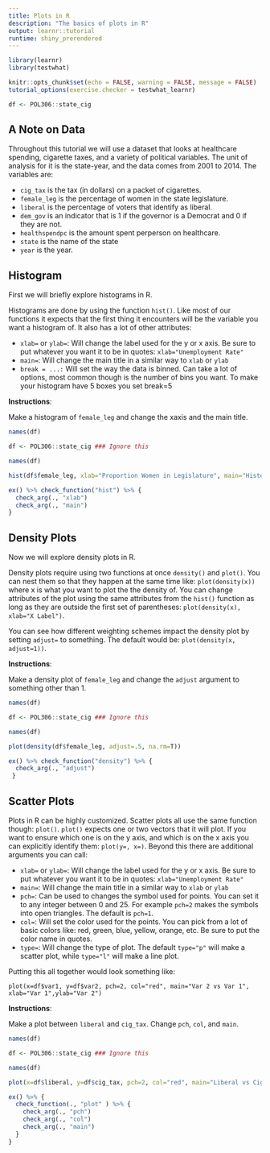```yaml
---
title: Plots in R
description: "The basics of plots in R"
output: learnr::tutorial
runtime: shiny_prerendered
---
```


```r
library(learnr)
library(testwhat)

knitr::opts_chunk$set(echo = FALSE, warning = FALSE, message = FALSE)
tutorial_options(exercise.checker = testwhat_learnr)

df <- POL306::state_cig

```

## A Note on Data

Throughout this tutorial we will use a dataset that looks at healthcare spending, cigarette taxes, and a variety of political variables. The unit of analysis for it is the state-year, and the data comes from 2001 to 2014. The variables are:

- `cig_tax` is the tax (in dollars) on a packet of cigarettes. 
- `female_leg` is the percentage of women in the state legislature.
- `liberal` is the percentage of voters that identify as liberal.
- `dem_gov` is an indicator that is 1 if the governor is a Democrat and 0 if they are not.
- `healthspendpc` is the amount spent perperson on healthcare. 
- `state` is the name of the state
- `year` is the year. 


## Histogram

First we will briefly explore histograms in R. 

Histograms are done by using the function `hist()`. Like most of our functions it expects that the first thing it encounters will be the variable you want a histogram of. It also has a lot of other attributes:

- `xlab=` or `ylab=`: Will change the label used for the y or x axis. Be sure to put whatever you want it to be in quotes: `xlab="Unemployment Rate"`
- `main=`: Will change the main title in a similar way to `xlab` or `ylab`
- `break = ...:` Will set the way the data is binned. Can take a lot of options, most common though is the number of bins you want. To make your histogram have 5 boxes you set break=5

**Instructions**:

Make a histogram of `female_leg` and change the xaxis and the main title.



```r
names(df)
```

```r
df <- POL306::state_cig ### Ignore this

names(df)

hist(df$female_leg, xlab="Proportion Women in Legislature", main="Histogram of Women in State-Leg") 
```

```r
ex() %>% check_function("hist") %>% {
  check_arg(., "xlab")
  check_arg(., "main")
}
```

## Density Plots

Now we will explore density plots in R. 

Density plots require using two functions at once `density()` and `plot()`. You can nest them so that they happen at the same time like: `plot(density(x))` where x is what you want to plot the the density of. You can change attributes of the plot using the same attributes from the `hist()` function as long as they are outside the first set of parentheses: `plot(density(x), xlab="X Label")`. 

You can see how different weighting schemes impact the density plot by setting `adjust=` to something. The default would be: `plot(density(x, adjust=1))`.

**Instructions**:

Make a density plot of `female_leg` and change the `adjust` argument to something other than 1.



```r
names(df)
```

```r
df <- POL306::state_cig ### Ignore this

names(df)

plot(density(df$female_leg, adjust=.5, na.rm=T))
```

```r
ex() %>% check_function("density") %>% {
  check_arg(., "adjust")
 }
```


## Scatter Plots

Plots in R can be highly customized. Scatter plots all use the same function though: `plot()`. `plot()` expects one or two vectors that it will plot. If you want to ensure which one is on the y axis, and which is on the x axis you can explicitly identify them: `plot(y=, x=)`. Beyond this there are additional arguments you can call:

- `xlab=` or `ylab=`: Will change the label used for the y or x axis. Be sure to put whatever you want it to be in quotes: `xlab="Unemployment Rate"`
- `main=`: Will change the main title in a similar way to `xlab` or `ylab`
- `pch=`: Can be used to changes the symbol used for points. You can set it to any integer between 0 and 25. For example `pch=2` makes the symbols into open triangles. The default is `pch=1`. 
- `col=`: Will set the color used for the points. You can pick from a lot of basic colors like: red, green, blue, yellow, orange, etc. Be sure to put the color name in quotes. 
- `type=`: Will change the type of plot. The default `type="p"` will make a scatter plot, while `type="l"` will make a line plot. 

Putting this all together would look something like:
```
plot(x=df$var1, y=df$var2, pch=2, col="red", main="Var 2 vs Var 1", xlab="Var 1",ylab="Var 2") 
```

**Instructions**:

Make a plot between `liberal` and `cig_tax`. Change `pch`, `col`, and `main`.



```r
names(df) 
```

```r
df <- POL306::state_cig ### Ignore this

names(df) 

plot(x=df$liberal, y=df$cig_tax, pch=2, col="red", main="Liberal vs Cigarette Tax")
```

```r
ex() %>% {
  check_function(., "plot" ) %>% {
    check_arg(., "pch")
    check_arg(., "col")
    check_arg(., "main")
  } 
}
```
